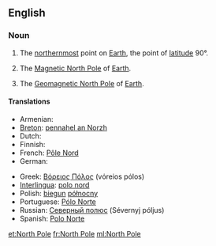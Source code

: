 {{also|north pole}}
==English==

===Noun===
{{wikipedia}}
{{en-noun|sg=[[north|North]] [[pole|Pole]]|-}}

# {{geography}} The [[northernmost]] point on [[Earth]], the point of [[latitude]] 90°.
# {{geography}} The [[Magnetic North Pole]] of [[Earth]].
# {{geography}} The [[Geomagnetic North Pole]] of [[Earth]].

====Translations====
{{trans-top|northernmost point on Earth}}
* Armenian: {{t-|hy|Հյուսիսային բևեռ|tr=Hyusisayin beveṙ|sc=Armn|xs=Armenian}}
* [[Breton]]: [[pennahel an Norzh]] {{m}}
* Dutch: {{t-|nl|Noordpool|m}}
* Finnish: {{t+|fi|pohjoisnapa}}
* French: [[Pôle Nord]] {{m}}
* German: {{t-|de|Nordpol|m}}
{{trans-mid}}
* Greek: [[Βόρειος Πόλος]] {{m}} (vόreios pόlos)
* [[Interlingua]]: [[polo nord]]
* Polish: [[biegun]] [[północny]] {{m}}
* Portuguese: [[Pólo Norte]] {{m}}
* Russian: [[Северный полюс]] (Sévernyj póljus) {{m}}
* Spanish: [[Polo Norte]] {{m}}
{{trans-bottom}}

[[et:North Pole]]
[[fr:North Pole]]
[[ml:North Pole]]